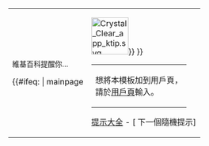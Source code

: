 {| align="center" style="width:100%; margin-top:.5em; padding-top: 1em; padding-left: 1em; background: transparent; border:solid medium #ADD8E6; -moz-border-radius: 15px; -webkit-border-radius: 15px; overflow: scroll;" class="plainlinks"
|<span style="font-size:90%; text-align:left">維基百科提醒你…</span><p id="rt"></p>
<!--<div style="height:200px; overflow: auto; width: auto;">-->
<p id="rti"></p>
{{#ifeq: {{{1|}}} | mainpage ||[[File:Crystal Clear app ktip.svg|right|75px|link=Wikipedia:提示]]}}
{{{1|{{Wikipedia:提示/當前}}}}}
<!--</div>--><noinclude>
{| align="right" style="font-size:85%;"
| 想將本模板加到用戶頁，<br/>請於[[Special:MyPage|用戶頁]]輸入{{tl|Rt}}。
|}</noinclude>
<div class="plainlinks">
[[Wikipedia:提示|提示大全]] - [{{fullurl:{{FULLPAGENAME}}|action=purge}} 下一個隨機提示]
</div>
|}
<noinclude>{{Documentation}}</noinclude>
